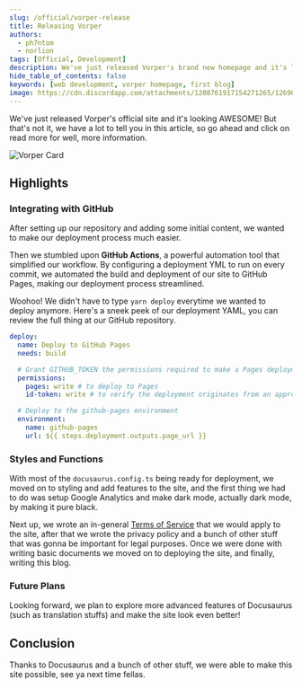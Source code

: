 ```yaml
---
slug: /official/vorper-release
title: Releasing Vorper
authors:
  - ph7ntom
  - norlion
tags: [Official, Development]
description: We've just released Vorper's brand new homepage and it's looking great!
hide_table_of_contents: false
keywords: [web development, vorper homepage, first blog]
image: https://cdn.discordapp.com/attachments/1208761917154271265/1269626502295715852/8H88ExA.png?ex=66b0bf52&is=66af6dd2&hm=c3632122d0fe43f9687f988ea702c21dddc24cc8e86a8de2ff4c54b977df3a76&
---
```


We've just released Vorper's official site and it's looking AWESOME! But that's not it, we have a lot to tell you in this article, so go ahead and click on read more for well, more information.

![Vorper Card](https://cdn.discordapp.com/attachments/1208761917154271265/1269626502295715852/8H88ExA.png?ex=66b0bf52&is=66af6dd2&hm=c3632122d0fe43f9687f988ea702c21dddc24cc8e86a8de2ff4c54b977df3a76&)

<!--truncate-->

## Highlights

### Integrating with GitHub

After setting up our repository and adding some initial content, we wanted to make our deployment process much easier.

Then we stumbled upon **GitHub Actions**, a powerful automation tool that simplified our workflow. By configuring a deployment YML to run on every commit, we automated the build and deployment of our site to GitHub Pages, making our deployment process streamlined.

Woohoo! We didn't have to type `yarn deploy` everytime we wanted to deploy anymore. Here's a sneek peek of our deployment YAML, you can review the full thing at our GitHub repository.

```yml title=".github/deploy.yml"
deploy:
  name: Deploy to GitHub Pages
  needs: build

  # Grant GITHUB_TOKEN the permissions required to make a Pages deployment
  permissions:
    pages: write # to deploy to Pages
    id-token: write # to verify the deployment originates from an appropriate source

  # Deploy to the github-pages environment
  environment:
    name: github-pages
    url: ${{ steps.deployment.outputs.page_url }}
```

### Styles and Functions

With most of the `docusaurus.config.ts` being ready for deployment, we moved on to styling and add features to the site, and the first thing we had to do was setup Google Analytics and make dark mode, actually dark mode, by making it pure black.

Next up, we wrote an in-general [Terms of Service](/terms) that we would apply to the site, after that we wrote the privacy policy and a bunch of other stuff that was gonna be important for legal purposes. Once we were done with writing basic documents we moved on to deploying the site, and finally, writing this blog.

### Future Plans

Looking forward, we plan to explore more advanced features of Docusaurus (such as translation stuffs) and make the site look even better!

## Conclusion

Thanks to Docusaurus and a bunch of other stuff, we were able to make this site possible, see ya next time fellas.
